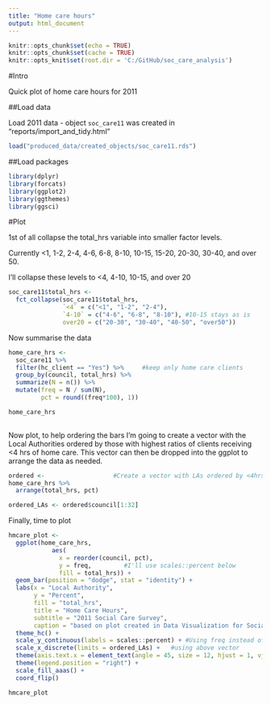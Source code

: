 ```yaml
---
title: "Home care hours"
output: html_document
---
```

```r
knitr::opts_chunk$set(echo = TRUE)
knitr::opts_chunk$set(cache = TRUE)
knitr::opts_knit$set(root.dir = 'C:/GitHub/soc_care_analysis')
```

#Intro

Quick plot of home care hours for 2011

##Load data

Load 2011 data - object `soc_care11` was created in "reports/import_and_tidy.html"

```r
load("produced_data/created_objects/soc_care11.rds")
```

##Load packages

```r
library(dplyr)
library(forcats)
library(ggplot2)
library(ggthemes)
library(ggsci)
```

#Plot

1st of all collapse the total_hrs variable into smaller factor levels.

Currently <1, 1-2, 2-4, 4-6, 6-8, 8-10, 10-15, 15-20, 20-30, 30-40, and over 50.

I'll collapse these levels to <4, 4-10, 10-15, and over 20

```r
soc_care11$total_hrs <- 
  fct_collapse(soc_care11$total_hrs, 
               `<4` = c("<1", "1-2", "2-4"),
               `4-10` = c("4-6", "6-8", "8-10"), #10-15 stays as is
               over20 = c("20-30", "30-40", "40-50", "over50"))
```

Now summarise the data

```r

home_care_hrs <-
  soc_care11 %>%
  filter(hc_client == "Yes") %>%     #keep only home care clients
  group_by(council, total_hrs) %>%
  summarize(N = n()) %>%
  mutate(freq = N / sum(N),
         pct = round((freq*100), 1)) 

home_care_hrs
  
```


Now plot, to help ordering the bars I'm going to create a vector with the Local Authorities ordered by those with highest ratios of clients receiving <4 hrs of home care. This vector can then be dropped into the ggplot to arrange the data as needed. 

```r

ordered <-                   #Create a vector with LAs ordered by <4hrs
home_care_hrs %>%
  arrange(total_hrs, pct)

ordered_LAs <- ordered$council[1:32]

```


Finally, time to plot

```r
hmcare_plot <- 
  ggplot(home_care_hrs, 
            aes(
              x = reorder(council, pct), 
              y = freq,         #I'll use scales::percent below
              fill = total_hrs)) + 
  geom_bar(position = "dodge", stat = "identity") +
  labs(x = "Local Authority",
       y = "Percent", 
       fill = "total_hrs",
       title = "Home Care Hours",
       subtitle = "2011 Social Care Survey",
       caption = "based on plot created in Data Visualization for Social Science") +
  theme_hc() +
  scale_y_continuous(labels = scales::percent) + #Using freq instead of percent variable
  scale_x_discrete(limits = ordered_LAs) +   #using above vector
  theme(axis.text.x = element_text(angle = 45, size = 12, hjust = 1, vjust = 1)) +
  theme(legend.position = "right") +
  scale_fill_aaas() +
  coord_flip()

hmcare_plot
```




















